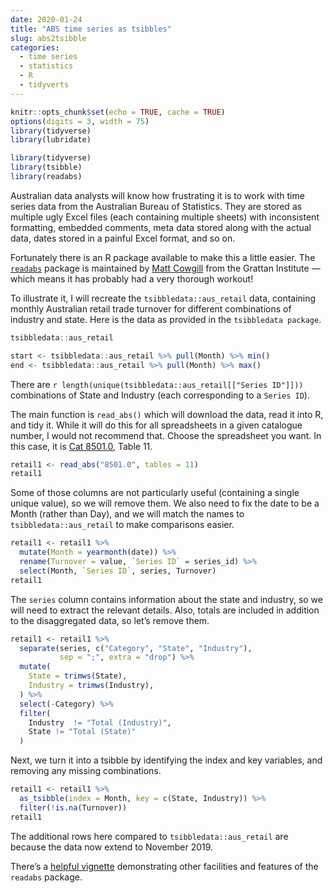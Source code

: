 ```yaml
---
date: 2020-01-24
title: "ABS time series as tsibbles"
slug: abs2tsibble
categories:
  - time series
  - statistics
  - R
  - tidyverts
---
```


```r
knitr::opts_chunk$set(echo = TRUE, cache = TRUE)
options(digits = 3, width = 75)
library(tidyverse)
library(lubridate)
```

```r
library(tidyverse)
library(tsibble)
library(readabs)
```

Australian data analysts will know how frustrating it is to work with time series data from the Australian Bureau of Statistics. They are stored as multiple ugly Excel files (each containing multiple sheets) with inconsistent formatting, embedded comments, meta data stored along with the actual data, dates stored in a painful Excel format, and so on. 

Fortunately there is an R package available to make this a little easier. 
The [`readabs`](https://cran.r-project.org/package=readabs) package is maintained by [Matt Cowgill](https://grattan.edu.au/people/bio/matt-cowgill/) from the Grattan Institute --- which means it has probably had a very thorough workout!

To illustrate it, I will recreate the `tsibbledata::aus_retail` data, containing monthly Australian retail trade turnover for different combinations of industry and state. Here is the data as provided in the `tsibbledata package`.

```r
tsibbledata::aus_retail
```

```r
start <- tsibbledata::aus_retail %>% pull(Month) %>% min()
end <- tsibbledata::aus_retail %>% pull(Month) %>% max()
```

There are `r length(unique(tsibbledata::aus_retail[["Series ID"]]))` combinations of State and Industry (each corresponding to a `Series ID`). 

The main function is `read_abs()` which will download the data, read it into R, and tidy it. While it will do this for all spreadsheets in a given catalogue number, I would not recommend that. Choose the spreadsheet you want. In this case, it is [Cat 8501.0](https://www.abs.gov.au/ausstats/abs@.nsf/mf/8501.0), Table 11.

```r
retail1 <- read_abs("8501.0", tables = 11)
retail1
```

Some of those columns are not particularly useful (containing a single unique value), so we will remove them. We also need to fix the date to be a Month (rather than Day), and we will match the names to `tsibbledata::aus_retail` to make comparisons easier.

```r
retail1 <- retail1 %>%
  mutate(Month = yearmonth(date)) %>%
  rename(Turnover = value, `Series ID` = series_id) %>%
  select(Month, `Series ID`, series, Turnover)
retail1
```

The `series` column contains information about the state and industry, so we will need to extract the relevant details. Also, totals are included in addition to the disaggregated data, so let's remove them.

```r
retail1 <- retail1 %>%
  separate(series, c("Category", "State", "Industry"), 
           sep = ";", extra = "drop") %>%
  mutate(
    State = trimws(State),
    Industry = trimws(Industry),
  ) %>%
  select(-Category) %>%
  filter(
    Industry  != "Total (Industry)",
    State != "Total (State)"
  )
```

Next, we turn it into a tsibble by identifying the index and key variables, and removing any missing combinations.

```r
retail1 <- retail1 %>%
  as_tsibble(index = Month, key = c(State, Industry)) %>%
  filter(!is.na(Turnover))
retail1
```

The additional rows here compared to `tsibbledata::aus_retail` are because the data now extend to November 2019. 

There's a [helpful vignette](https://cran.r-project.org/web/packages/readabs/vignettes/readabs_vignette.html) demonstrating other facilities and features of the `readabs` package.

